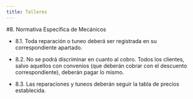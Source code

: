 ```yaml
---
title: Talleres
---
```



#8. Normativa Específica de Mecánicos

- 8.1. Toda reparación o tuneo deberá ser registrada en su correspondiente apartado. 
 

- 8.2. No se podrá discriminar en cuanto al cobro. Todos los clientes, salvo aquellos con convenios (que deberán cobrar con el descuento correspondiente), deberán pagar lo mismo. 
 

- 8.3. Las reparaciones y tuneos deberán seguir la tabla de precios establecida.